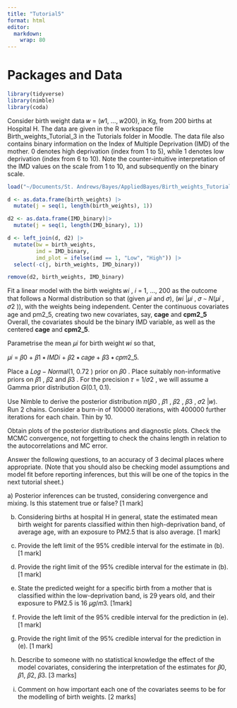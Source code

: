 ```yaml
---
title: "Tutorial5"
format: html
editor: 
  markdown: 
    wrap: 80
---
```


# Packages and Data

```r
library(tidyverse)
library(nimble)
library(coda)
```

Consider birth weight data 𝑤 = (𝑤1, ..., 𝑤200), in Kg, from 200 births at
Hospital H. The data are given in the R workspace file Birth_weights_Tutorial_3
in the Tutorials folder in Moodle. The data file also contains binary
information on the Index of Multiple Deprivation (IMD) of the mother. 0 denotes
high deprivation (index from 1 to 5), while 1 denotes low deprivation (index
from 6 to 10). Note the counter-intuitive interpretation of the IMD values on
the scale from 1 to 10, and subsequently on the binary scale.

```r
load("~/Documents/St. Andrews/Bayes/AppliedBayes/Birth_weights_Tutorial_3.RData")

d <- as.data.frame(birth_weights) |>
  mutate(j = seq(1, length(birth_weights), 1))

d2 <- as.data.frame(IMD_binary)|>
  mutate(j = seq(1, length(IMD_binary), 1))

d <- left_join(d, d2) |>
  mutate(bw = birth_weights,
         imd = IMD_binary,
         imd_plot = ifelse(imd == 1, "Low", "High")) |>
  select(-c(j, birth_weights, IMD_binary))

remove(d2, birth_weights, IMD_binary)
```

Fit a linear model with the birth weights 𝑤𝑖 , 𝑖 = 1, ..., 200 as the outcome
that follows a Normal distribution so that (given 𝜇𝑖 and 𝜎), (𝑤𝑖 \|𝜇𝑖 , 𝜎 ∼ 𝑁(𝜇𝑖
, 𝜎2 )), with the weights being independent. Center the continuous covariates
age and pm2_5, creating two new covariates, say, **cage** and **cpm2_5**
Overall, the covariates should be the binary IMD variable, as well as the
centered **cage** and **cpm2_5**.

Parametrise the mean 𝜇𝑖 for birth weight 𝑤𝑖 so that,

𝜇𝑖 = 𝛽0 + 𝛽1 ∗ 𝐼𝑀𝐷𝑖 + 𝛽2 ∗ 𝑐𝑎𝑔𝑒 + 𝛽3 ∗ 𝑐𝑝𝑚2_5.

Place a 𝐿𝑜𝑔 − 𝑁𝑜𝑟𝑚𝑎𝑙(1, 0.72 ) prior on 𝛽0 . Place suitably non-informative
priors on 𝛽1 , 𝛽2 and 𝛽3 . For the precision 𝜏 = 1/𝜎2 , we will assume a Gamma
prior distribution 𝐺(0.1, 0.1).

Use Nimble to derive the posterior distribution 𝜋(𝛽0 , 𝛽1 , 𝛽2 , 𝛽3 , 𝜎2 \|𝑤).
Run 2 chains. Consider a burn-in of 100000 iterations, with 400000 further
iterations for each chain. Thin by 10.

Obtain plots of the posterior distributions and diagnostic plots. Check the MCMC
convergence, not forgetting to check the chains length in relation to the
autocorrelations and MC error.

Answer the following questions, to an accuracy of 3 decimal places where
appropriate. (Note that you should also be checking model assumptions and model
fit before reporting inferences, but this will be one of the topics in the next
tutorial sheet.)

a\) Posterior inferences can be trusted, considering convergence and mixing. Is
this statement true or false? \[1 mark\]

b) Considering births at hospital H in general, state the estimated mean birth
weight for parents classified within then high-deprivation band, of average age,
with an exposure to PM2.5 that is also average. \[1 mark\]

c) Provide the left limit of the 95% credible interval for the estimate in (b).
\[1 mark\]

d) Provide the right limit of the 95% credible interval for the estimate in (b).
\[1 mark\]

e) State the predicted weight for a specific birth from a mother that is
classified within the low-deprivation band, is 29 years old, and their exposure
to PM2.5 is 16 𝜇𝑔/𝑚3. \[1mark\]

f) Provide the left limit of the 95% credible interval for the prediction in
(e). \[1 mark\]

g) Provide the right limit of the 95% credible interval for the prediction in
(e). \[1 mark\]

h) Describe to someone with no statistical knowledge the effect of the model
covariates,
considering the interpretation of the estimates for 𝛽0, 𝛽1, 𝛽2, 𝛽3. \[3 marks\]

i) Comment on how important each one of the covariates seems to be for the
modelling of
birth weights. \[2 marks\]
